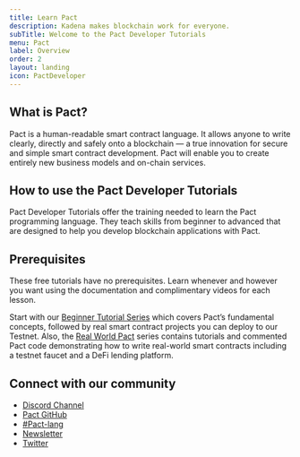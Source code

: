 ```yaml
---
title: Learn Pact
description: Kadena makes blockchain work for everyone.
subTitle: Welcome to the Pact Developer Tutorials
menu: Pact
label: Overview
order: 2
layout: landing
icon: PactDeveloper
---
```


## What is Pact?

Pact is a human-readable smart contract language. It allows anyone to write
clearly, directly and safely onto a blockchain — a true innovation for secure
and simple smart contract development. Pact will enable you to create entirely
new business models and on-chain services.

## How to use the Pact Developer Tutorials

Pact Developer Tutorials offer the training needed to learn the Pact programming
language. They teach skills from beginner to advanced that are designed to help
you develop blockchain applications with Pact.

## Prerequisites

These free tutorials have no prerequisites. Learn whenever and however you want
using the documentation and complimentary videos for each lesson.

Start with our [Beginner Tutorial Series](/docs/pact/beginner) which covers
Pact’s fundamental concepts, followed by real smart contract projects you can
deploy to our Testnet. Also, the
[Real World Pact](https://github.com/thomashoneyman/real-world-pact) series
contains tutorials and commented Pact code demonstrating how to write real-world
smart contracts including a testnet faucet and a DeFi lending platform.

## Connect with our community

- [Discord Channel](https://discord.gg/Z2fq23YJgg)
- [Pact GitHub](https://github.com/kadena-io/pact)
- [#Pact-lang](https://stackoverflow.com/search?q=pact-lang)
- [Newsletter](https://kadena.io/subscribe/)
- [Twitter](https://twitter.com/kadena_io)
